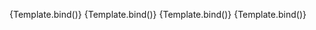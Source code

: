 
<Meta
	title="Components/Combobox/Options"
	component={VvCombobox}
	args={defaultArgs}
	argTypes={argTypes}
/>

<Canvas>
	<Story
		name="Array of Objects"
		play={defaultTest}
		argTypes={{
			options: {
				...argTypes.options,
				control: {
					disable: true,
				},
			},
		}}
		args={{
			options: [
				{ value: 'first', label: 'First' },
				{ value: 'second', label: 'Second' },
				{ value: 'third', label: 'Third' },
			],
		}}
	>
		{Template.bind()}
	</Story>
</Canvas>

<Canvas>
	<Story
		name="Option label key"
		play={defaultTest}
		argTypes={{
			options: {
				...argTypes.options,
				control: {
					disable: true,
				},
			},
		}}
		args={{
			labelKey: 'name',
			options: [
				{ value: 'first', name: 'First' },
				{ value: 'second', name: 'Second' },
				{ value: 'third', name: 'Third' },
			],
		}}
		argTypes={{
			labelKey: {
				control: {
					disable: true,
				},
			},
		}}
	>
		{Template.bind()}
	</Story>
</Canvas>

<Canvas>
	<Story
		name="Option value key"
		play={defaultTest}
		argTypes={{
			options: {
				...argTypes.options,
				control: {
					disable: true,
				},
			},
		}}
		args={{
			valueKey: 'id',
			options: [
				{ id: 'first', label: 'First' },
				{ id: 'second', label: 'Second' },
				{ id: 'third', label: 'Third' },
			],
		}}
		argTypes={{
			options: {
				valueKey: {
					disable: true,
				},
			},
		}}
	>
		{Template.bind()}
	</Story>
</Canvas>

<Canvas>
	<Story
		name="Grouped options"
		play={defaultTest}
		argTypes={{
			options: {
				...argTypes.options,
				control: {
					disable: true,
				},
			},
		}}
		args={{
			options: [
				{
					label: 'Group 1',
					options: [
						{ value: 'first', label: 'First' },
						{ value: 'second', label: 'Second' },
					],
				},
				{
					label: 'Group 2',
					options: [
						{ value: 'third', label: 'Third' },
						{ value: 'fourth', label: 'Fourth' },
					],
				},
			],
		}}
	>
		{Template.bind()}
	</Story>
</Canvas>
